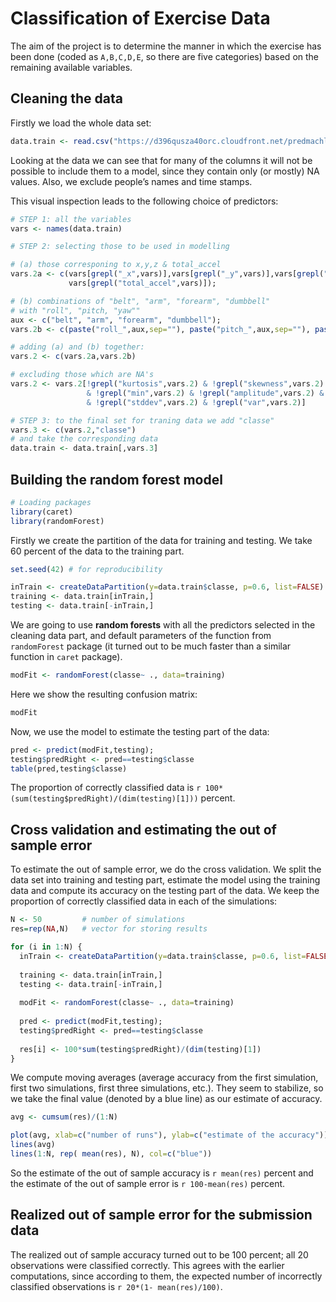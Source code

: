 # Classification of Exercise Data

The aim of the project is to determine the manner in which the exercise has been done (coded as `A,B,C,D,E`, so there are five categories) based on the remaining available variables.

## Cleaning the data

Firstly we load the whole data set:

```r
data.train <- read.csv("https://d396qusza40orc.cloudfront.net/predmachlearn/pml-training.csv")
```

Looking at the data we can see that for many of the columns it will not be possible to include them to a model, since they contain only (or mostly) NA values. Also, we exclude people's names and time stamps.

This visual inspection leads to the following choice of predictors:

```r
# STEP 1: all the variables
vars <- names(data.train) 

# STEP 2: selecting those to be used in modelling

# (a) those corresponing to x,y,z & total_accel
vars.2a <- c(vars[grepl("_x",vars)],vars[grepl("_y",vars)],vars[grepl("_z",vars)],
             vars[grepl("total_accel",vars)]);

# (b) combinations of "belt", "arm", "forearm", "dumbbell"
# with "roll", "pitch, "yaw""
aux <- c("belt", "arm", "forearm", "dumbbell");
vars.2b <- c(paste("roll_",aux,sep=""), paste("pitch_",aux,sep=""), paste("yaw_",aux,sep=""))

# adding (a) and (b) together:
vars.2 <- c(vars.2a,vars.2b)

# excluding those which are NA's
vars.2 <- vars.2[!grepl("kurtosis",vars.2) & !grepl("skewness",vars.2) & !grepl("max",vars.2) 
                 & !grepl("min",vars.2) & !grepl("amplitude",vars.2) & !grepl("avg",vars.2) 
                 & !grepl("stddev",vars.2) & !grepl("var",vars.2)]

# STEP 3: to the final set for traning data we add "classe"
vars.3 <- c(vars.2,"classe")
# and take the corresponding data
data.train <- data.train[,vars.3]
```

## Building the random forest model


```r
# Loading packages
library(caret)
library(randomForest)
```

Firstly we create the partition of the data for training and testing. We take 60 percent of the data to the training part.

```r
set.seed(42) # for reproducibility

inTrain <- createDataPartition(y=data.train$classe, p=0.6, list=FALSE)
training <- data.train[inTrain,]
testing <- data.train[-inTrain,]
```

We are going to use **random forests** with all the predictors selected in the cleaning data part, and default parameters of the function from `randomForest` package (it turned out to be much faster than a similar function in `caret` package).

```r
modFit <- randomForest(classe~ ., data=training)
```

Here we show the resulting confusion matrix:

```r
modFit
```


Now, we use the model to estimate the testing part of the data:
```r
pred <- predict(modFit,testing); 
testing$predRight <- pred==testing$classe
table(pred,testing$classe)
```

The proportion of correctly classified data is 
`r 100*(sum(testing$predRight)/(dim(testing)[1]))` percent.

## Cross validation and estimating the out of sample error

To estimate the out of sample error, we do the cross validation. We split the data set into training and testing part, estimate the model using the training data and compute its accuracy on the testing part of the data. We keep the proportion of correctly classified data in each of the simulations:

```r
N <- 50         # number of simulations
res=rep(NA,N)   # vector for storing results

for (i in 1:N) {
  inTrain <- createDataPartition(y=data.train$classe, p=0.6, list=FALSE)
  
  training <- data.train[inTrain,]
  testing <- data.train[-inTrain,]
  
  modFit <- randomForest(classe~ ., data=training)
  
  pred <- predict(modFit,testing); 
  testing$predRight <- pred==testing$classe
  
  res[i] <- 100*sum(testing$predRight)/(dim(testing)[1])
}
```

We compute moving averages (average accuracy from the first simulation, first two simulations, first three simulations, etc.). They seem to stabilize, so we take the final value (denoted by a blue line) as our estimate of accuracy.

```r
avg <- cumsum(res)/(1:N)

plot(avg, xlab=c("number of runs"), ylab=c("estimate of the accuracy"))
lines(avg)
lines(1:N, rep( mean(res), N), col=c("blue"))
```

So the estimate of the out of sample accuracy is `r mean(res)` percent and the estimate of the out of sample error is `r 100-mean(res)` percent.

## Realized out of sample error for the submission data

The realized out of sample accuracy turned out to be 100 percent; all 20 observations were classified correctly. This agrees with the earlier computations, since according to them, the expected number of incorrectly classified observations is `r 20*(1- mean(res)/100)`.
